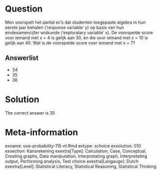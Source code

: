 Question
========

Men voorspelt het aantal ec's dat studenten toegepaste algebra in hun eerste jaar behalen ('response variable' y) op basis van hun eindexamencijfer wiskunde ('exploratary variable' x). De voorspelde score voor iemand met x = 4 is gelijk aan 30, en die voor iemand met x = 10 is gelijk aan 40. Wat is de voorspelde score voor iemand met x = 7? 

Answerlist
----------
* 34
* 35
* 36

Solution
========

The correct answer is  35 

Meta-information
================
exname: uva-probability-115-nl.Rmd 
extype: schoice 
exsolution: 010 
exsection: Kansrekening 
exextra[Type]: Calculation, Case, Conceptual, Creating graphs, Data manipulation, Interpretating graph, Interpretating output, Performing analysis, Test choice 
exextra[Langauge]: Dutch 
exextra[Level]: Statistical Literacy, Statistical Reasoning, Statistical Thinking 

